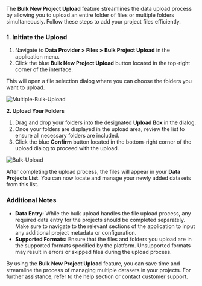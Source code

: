 The **Bulk New Project Upload** feature streamlines the data upload process by allowing you to upload an entire folder of files or multiple folders simultaneously. Follow these steps to add your project files efficiently.

### **1\. Initiate the Upload**

1. Navigate to **Data Provider \> Files \> Bulk Project Upload** in the application menu.  
2. Click the blue **Bulk New Project Upload** button located in the top-right corner of the interface.

This will open a file selection dialog where you can choose the folders you want to upload.

<Frame>
  <img src="/images/bulk1.JPG" alt="Multiple-Bulk-Upload" style={{ borderRadius: '0.5rem' }} />
</Frame>

**2\. Upload Your Folders**

1. Drag and drop your folders into the designated **Upload Box** in the dialog.  
2. Once your folders are displayed in the upload area, review the list to ensure all necessary folders are included.  
3. Click the blue **Confirm** button located in the bottom-right corner of the upload dialog to proceed with the upload.

<Frame>
  <img src="/images/multi-folder.png" alt="Bulk-Upload" style={{ borderRadius: '0.5rem' }} />
</Frame>

After completing the upload process, the files will appear in your **Data Projects List**. You can now locate and manage your newly added datasets from this list.  

### **Additional Notes**

* **Data Entry:** While the bulk upload handles the file upload process, any required data entry for the projects should be completed separately. Make sure to navigate to the relevant sections of the application to input any additional project metadata or configuration.  
* **Supported Formats:** Ensure that the files and folders you upload are in the supported formats specified by the platform. Unsupported formats may result in errors or skipped files during the upload process.

By using the **Bulk New Project Upload** feature, you can save time and streamline the process of managing multiple datasets in your projects. For further assistance, refer to the help section or contact customer support.
